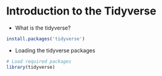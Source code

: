 # Introduction to the Tidyverse

* What is the tidyverse?

```r
install.packages('tidyverse')
```

* Loading the tidyverse packages

```r
# Load required packages
library(tidyverse)
```



